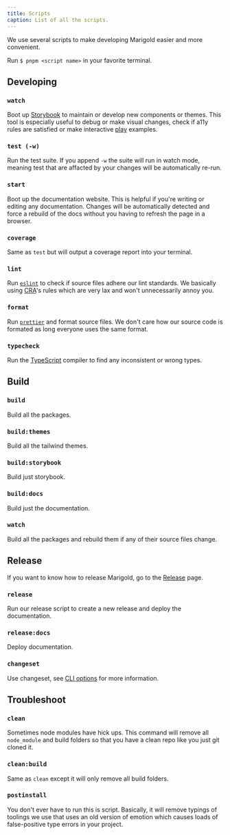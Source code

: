 ```yaml
---
title: Scripts
caption: List of all the scripts.
---
```


We use several scripts to make developing Marigold easier and more convenient.

Run `$ pnpm <script name>` in your favorite terminal.

## Developing

### `watch`

Boot up [Storybook](https://storybook.js.org/) to maintain or develop new components or themes. This tool is especially useful to debug or make visual changes, check if a11y rules are satisfied or make interactive [play](https://storybook.js.org/docs/react/writing-stories/play-function) examples.

### `test (-w)`

Run the test suite. If you append `-w` the suite will run in watch mode, meaning test that are affacted by your changes will be automatically re-run.

### `start`

Boot up the documentation website. This is helpful if you're writing or editing any documentation. Changes will be automatically detected and force a rebuild of the docs without you having to refresh the page in a browser.

### `coverage`

Same as `test` but will output a coverage report into your terminal.

### `lint`

Run [`eslint`](https://eslint.org/) to check if source files adhere our lint standards. We basically using [CRA](https://create-react-app.dev/)'s rules which are very lax and won't unnecessarily annoy you.

### `format`

Run [`prettier`](https://prettier.io/) and format source files. We don't care how our source code is formated as long everyone uses the same format.

### `typecheck`

Run the [TypeScript](https://www.typescriptlang.org/) compiler to find any inconsistent or wrong types.

## Build

### `build`

Build all the packages.

### `build:themes`

Build all the tailwind themes.

### `build:storybook`

Build just storybook.

### `build:docs`

Build just the documentation.

### `watch`

Build all the packages and rebuild them if any of their source files change.

## Release

If you want to know how to release Marigold, go to the [Release](./release) page.

### `release`

Run our release script to create a new release and deploy the documentation.

### `release:docs`

Deploy documentation.

### `changeset`

Use changeset, see [CLI options](https://github.com/changesets/changesets/blob/main/docs/command-line-options.md) for more information.

## Troubleshoot

### `clean`

Sometimes node modules have hick ups. This command will remove all `node_module` and build folders so that you have a clean repo like you just git cloned it.

### `clean:build`

Same as `clean` except it will only remove all build folders.

### `postinstall`

You don't ever have to run this is script. Basically, it will remove typings of toolings we use that uses an old version of emotion which causes loads of false-positive type errors in your project.
